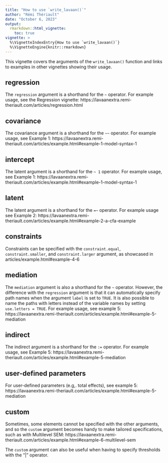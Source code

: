 ```yaml
---
title: "How to use `write_lavaan()`"
author: "Rémi Thériault"
date: "October 6, 2023"
output:
  rmarkdown::html_vignette:
    toc: true
vignette: >
  %\VignetteIndexEntry{How to use `write_lavaan()`}
  %\VignetteEngine{knitr::rmarkdown}
---
```


This vignette covers the arguments of the `write_lavaan()` function and links to examples in other vignettes showing their usage.

## regression

The `regression` argument is a shorthand for the `~` operator. For example usage, see the Regression vignette: https://lavaanextra.remi-theriault.com/articles/regression.html

## covariance

The covariance argument is a shorthand for the `~~` operator. For example usage, see Example 1: https://lavaanextra.remi-theriault.com/articles/example.html#example-1-model-syntax-1

## intercept

The latent argument is a shorthand for the `~ 1` operator. For example usage, see Example 1: https://lavaanextra.remi-theriault.com/articles/example.html#example-1-model-syntax-1

## latent

The latent argument is a shorthand for the `=~⁠⁠` operator. For example usage see Example 2: https://lavaanextra.remi-theriault.com/articles/example.html#example-2-a-cfa-example

## constraints

Constraints can be specified with the `constraint.equal`, `constraint.smaller`, and `constraint.larger` argument, as showcased in articles/example.html#example-4-6

## mediation

The `mediation` argument is also a shorthand for the `~` operator. However, the difference with the `regression` argument is that it can automatically specify path names when the argument `label` is set to `TRUE`. It is also possible to name the paths with letters instead of the variable names by setting `use.letters = TRUE`. For example usage, see example 5: https://lavaanextra.remi-theriault.com/articles/example.html#example-5-mediation

## indirect

The indirect argument is a shorthand for the `:=⁠` operator. For example usage, see Example 5: https://lavaanextra.remi-theriault.com/articles/example.html#example-5-mediation

## user-defined parameters

For user-defined parameters (e.g,. total effects), see example 5: https://lavaanextra.remi-theriault.com/articles/example.html#example-5-mediation

## custom

Sometimes, some elements cannot be specified with the other arguments, and so the `custom` argument becomes handy to make tailored specifications, such as with Multilevel SEM: https://lavaanextra.remi-theriault.com/articles/example.html#example-6-multilevel-sem

The `custom` argument can also be useful when having to specify thresholds with the "|" operator.
